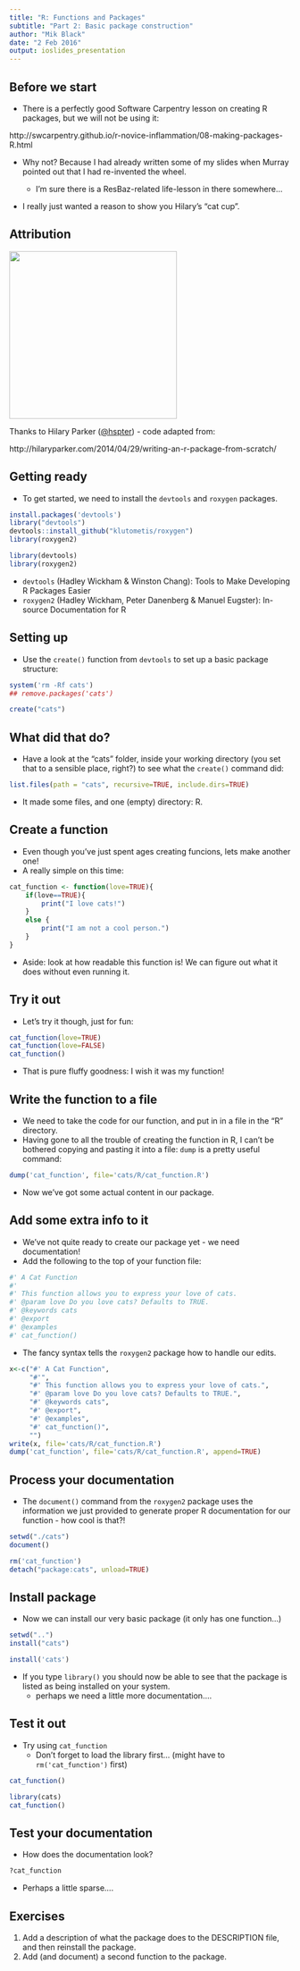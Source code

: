 ```yaml
---
title: "R: Functions and Packages"
subtitle: "Part 2: Basic package construction"
author: "Mik Black"
date: "2 Feb 2016"
output: ioslides_presentation
---
```


## Before we start

 - There is a perfectly good Software Carpentry lesson on creating R packages, but we will not be using it:
 
 http://swcarpentry.github.io/r-novice-inflammation/08-making-packages-R.html

 - Why not?  Because I had already written some of my slides when Murray pointed out that I had re-invented the wheel.
 
   - I'm sure there is a ResBaz-related life-lesson in there somewhere...
 
 - I really just wanted a reason to show you Hilary's "cat cup".
 

## Attribution

<img src="https://hilaryparker.files.wordpress.com/2014/10/cropped-img_20140902_1804591.jpg" height="300">

Thanks to Hilary Parker ([\@hspter](https://twitter.com/hspter)) - code adapted from:

http://hilaryparker.com/2014/04/29/writing-an-r-package-from-scratch/


## Getting ready

 - To get started, we need to install the `devtools` and `roxygen` packages.

```r
install.packages('devtools')
library("devtools")
devtools::install_github("klutometis/roxygen")
library(roxygen2)
```

```r
library(devtools)
library(roxygen2)
```

 - `devtools` (Hadley Wickham & Winston Chang): Tools to Make Developing R Packages Easier
 - `roxygen2` (Hadley Wickham, Peter Danenberg & Manuel Eugster):  In-source Documentation for R

## Setting up

 - Use the `create()` function from `devtools` to set up a basic package structure:

```r
system('rm -Rf cats')
## remove.packages('cats')
```

```r
create("cats")
```

## What did that do?

 - Have a look at the "cats" folder, inside your working directory (you set that to a sensible place, right?) to see what the `create()` command did:

```r
list.files(path = "cats", recursive=TRUE, include.dirs=TRUE)
```

 - It made some files, and one (empty) directory: R.

## Create a function

 - Even though you've just spent ages creating funcions, lets make another one!  
 - A really simple on this time:

```r
cat_function <- function(love=TRUE){
    if(love==TRUE){
        print("I love cats!")
    }
    else {
        print("I am not a cool person.")
    }
}
```

 - Aside: look at how readable this function is!  We can figure out what it does without even running it.

## Try it out

 - Let's try it though, just for fun:

```r
cat_function(love=TRUE)
cat_function(love=FALSE)
cat_function()
```

 - That is pure fluffy goodness: I wish it was my function!

## Write the function to a file

 - We need to take the code for our function, and put in in a file in the "R" directory.
 - Having gone to all the trouble of creating the function in R, I can't be bothered copying and pasting it into a file: `dump` is a pretty useful command:
```r
dump('cat_function', file='cats/R/cat_function.R')
```
 - Now we've got some actual content in our package.

## Add some extra info to it

 - We've not quite ready to create our package yet - we need documentation!
 - Add the following to the top of your function file:

```r
#' A Cat Function
#'
#' This function allows you to express your love of cats.
#' @param love Do you love cats? Defaults to TRUE.
#' @keywords cats
#' @export
#' @examples
#' cat_function()
```

 - The fancy syntax tells the `roxygen2` package how to handle our edits.

```r

x<-c("#' A Cat Function",
     "#'",
     "#' This function allows you to express your love of cats.",
     "#' @param love Do you love cats? Defaults to TRUE.",
     "#' @keywords cats",
     "#' @export",
     "#' @examples",
     "#' cat_function()",
     "")
write(x, file='cats/R/cat_function.R')
dump('cat_function', file='cats/R/cat_function.R', append=TRUE)
```

## Process your documentation

 - The `document()` command from the `roxygen2` package uses the information we just provided to generate proper R documentation for our function - how cool is that?!

```r
setwd("./cats")
document()
```

```r
rm('cat_function')
detach("package:cats", unload=TRUE)
```

## Install package

 - Now we can install our very basic package (it only has one function...)

```r
setwd("..")
install("cats")
```

```r
install('cats')
```

 - If you type `library()` you should now be able to see that the package is listed as being installed on your system.
    - perhaps we need a little more documentation....

## Test it out

 - Try using `cat_function`
   - Don't forget to load the library first... (might have to `rm('cat_function')` first)

```r
cat_function()
```

```r
library(cats)
cat_function()
```

## Test your documentation

 - How does the documentation look?

```r
?cat_function
```

 - Perhaps a little sparse....

## Exercises

 1.  Add a description of what the package does to the DESCRIPTION file, and then reinstall the package.
 2.  Add (and document) a second function to the package.
 

